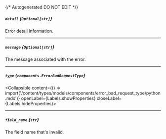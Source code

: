 {/* Autogenerated DO NOT EDIT  */}

##### `detail` *{`Optional[str]`}*
Error detail information.

---
##### `message` *{`Optional[str]`}*
The message associated with the error.

---
##### `type` *{`components.ErrorBadRequestType`}*
<Collapsible content={() => import('/content/types/models/components/error_bad_request_type/python.mdx')} openLabel={Labels.showProperties} closeLabel={Labels.hideProperties}>
</Collapsible>

---
##### `field_name` *{`str`}*
The field name that's invalid.


